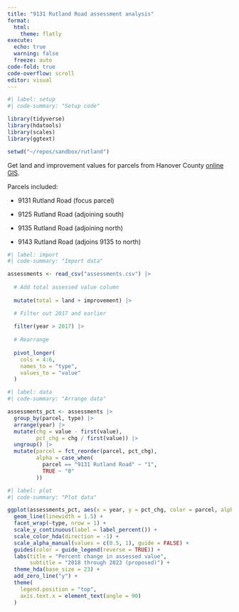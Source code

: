 ```yaml
---
title: "9131 Rutland Road assessment analysis"
format:
  html:
    theme: flatly
execute: 
  echo: true
  warning: false
  freeze: auto
code-fold: true
code-overflow: scroll
editor: visual
---
```


```r
#| label: setup
#| code-summary: "Setup code"

library(tidyverse)
library(hdatools)
library(scales)
library(ggtext)

setwd("~/repos/sandbox/rutland")

```

Get land and improvement values for parcels from Hanover County [online GIS](https://parcelmap.hanovercounty.gov/).

Parcels included:

-   9131 Rutland Road (focus parcel)

-   9125 Rutland Road (adjoining south)

-   9135 Rutland Road (adjoining north)

-   9143 Rutland Road (adjoins 9135 to north)

```r
#| label: import
#| code-summary: "Import data"

assessments <- read_csv("assessments.csv") |> 
  
  # Add total assessed value column
  
  mutate(total = land + improvement) |> 

  # Filter out 2017 and earlier
  
  filter(year > 2017) |> 
  
  # Rearrange
  
  pivot_longer(
    cols = 4:6,
    names_to = "type",
    values_to = "value"
  )

```

```r
#| label: data
#| code-summary: "Arrange data"

assessments_pct <- assessments |> 
  group_by(parcel, type) |> 
  arrange(year) |> 
  mutate(chg = value - first(value),
         pct_chg = chg / first(value)) |> 
  ungroup() |> 
  mutate(parcel = fct_reorder(parcel, pct_chg),
         alpha = case_when(
           parcel == "9131 Rutland Road" ~ "1",
           TRUE ~ "0"
         ))

```

```r
#| label: plot
#| code-summary: "Plot data"

ggplot(assessments_pct, aes(x = year, y = pct_chg, color = parcel, alpha = alpha)) +
  geom_line(linewidth = 1.5) +
  facet_wrap(~type, nrow = 1) +
  scale_y_continuous(label = label_percent()) +
  scale_color_hda(direction = -1) +
  scale_alpha_manual(values = c(0.5, 1), guide = FALSE) +
  guides(color = guide_legend(reverse = TRUE)) +
  labs(title = "Percent change in assessed value",
       subtitle = "2018 through 2023 (proposed)") +
  theme_hda(base_size = 23) +
  add_zero_line("y") +
  theme(
    legend.position = "top",
    axis.text.x = element_text(angle = 90)
  )

```
